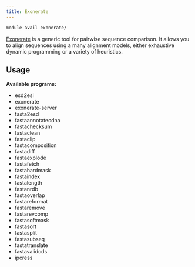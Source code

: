 ```yaml
---
title: Exonerate
---
```

```bash
module avail exonerate/
```

[Exonerate](https://www.ebi.ac.uk/about/vertebrate-genomics/software/exonerate) is a generic tool for pairwise sequence comparison. It allows you to align sequences using a many alignment models, either exhaustive dynamic programming or a variety of heuristics.  

## Usage

**Available programs:**

- esd2esi
- exonerate
- exonerate-server
- fasta2esd
- fastaannotatecdna
- fastachecksum
- fastaclean
- fastaclip
- fastacomposition
- fastadiff
- fastaexplode
- fastafetch
- fastahardmask
- fastaindex
- fastalength
- fastanrdb
- fastaoverlap
- fastareformat
- fastaremove
- fastarevcomp
- fastasoftmask
- fastasort
- fastasplit
- fastasubseq
- fastatranslate
- fastavalidcds
- ipcress
